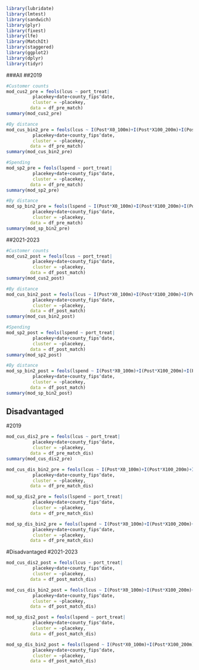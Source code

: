 ```r
library(lubridate)
library(lmtest)
library(sandwich)
library(plyr)
library(fixest)
library(lfe)
library(MatchIt)
library(staggered)
library(ggplot2)
library(dplyr)
library(tidyr)
```

###All
##2019
```r
#Customer counts
mod_cus2_pre = feols(lcus ~ port_treat|                
		  placekey+date+county_fips^date,
		  cluster = ~placekey, 
		 data = df_pre_match)
summary(mod_cus2_pre)

#By distance
mod_cus_bin2_pre = feols(lcus ~ I(Post*X0_100m)+I(Post*X100_200m)+I(Post*X200_300m)+I(Post*X300_400m)+I(Post*X400_500m)|                
		  placekey+date+county_fips^date,
		  cluster = ~placekey, 
		 data = df_pre_match)
summary(mod_cus_bin2_pre)

#Spending
mod_sp2_pre = feols(lspend ~ port_treat|                
		  placekey+date+county_fips^date,
		  cluster = ~placekey, 
		 data = df_pre_match)
summary(mod_sp2_pre)

#By distance
mod_sp_bin2_pre = feols(lspend ~ I(Post*X0_100m)+I(Post*X100_200m)+I(Post*X200_300m)+I(Post*X300_400m)+I(Post*X400_500m)|                
		  placekey+date+county_fips^date,
		  cluster = ~placekey, 
		 data = df_pre_match)
summary(mod_sp_bin2_pre)

```

##2021-2023
```r
#Customer counts
mod_cus2_post = feols(lcus ~ port_treat|                
		  placekey+date+county_fips^date,
		  cluster = ~placekey, 
		 data = df_post_match)
summary(mod_cus2_post)

#By distance
mod_cus_bin2_post = feols(lcus ~ I(Post*X0_100m)+I(Post*X100_200m)+I(Post*X200_300m)+I(Post*X300_400m)+I(Post*X400_500m)|                
		  placekey+date+county_fips^date,
		  cluster = ~placekey, 
		 data = df_post_match)
summary(mod_cus_bin2_post)

#Spending
mod_sp2_post = feols(lspend ~ port_treat|                
		  placekey+date+county_fips^date,
		  cluster = ~placekey, 
		 data = df_post_match)
summary(mod_sp2_post)

#By distance
mod_sp_bin2_post = feols(lspend ~ I(Post*X0_100m)+I(Post*X100_200m)+I(Post*X200_300m)+I(Post*X300_400m)+I(Post*X400_500m)|                
		  placekey+date+county_fips^date,
		  cluster = ~placekey, 
		 data = df_post_match)
summary(mod_sp_bin2_post)

```

## Disadvantaged
#2019
```r
mod_cus_dis2_pre = feols(lcus ~ port_treat|                
		  placekey+date+county_fips^date,
		  cluster = ~placekey, 
		 data = df_pre_match_dis)
summary(mod_cus_dis2_pre)

mod_cus_dis_bin2_pre = feols(lcus ~ I(Post*X0_100m)+I(Post*X100_200m)+I(Post*X200_300m)+I(Post*X300_400m)+I(Post*X400_500m)|                
		  placekey+date+county_fips^date,
		  cluster = ~placekey, 
		 data = df_pre_match_dis)

mod_sp_dis2_pre = feols(lspend ~ port_treat|                
		  placekey+date+county_fips^date,
		  cluster = ~placekey, 
		 data = df_pre_match_dis)

mod_sp_dis_bin2_pre = feols(lspend ~ I(Post*X0_100m)+I(Post*X100_200m)+I(Post*X200_300m)+I(Post*X300_400m)+I(Post*X400_500m)|                
		  placekey+date+county_fips^date,
		  cluster = ~placekey, 
		 data = df_pre_match_dis)
```

#Disadvantaged
#2021-2023
```r
mod_cus_dis2_post = feols(lcus ~ port_treat|                
		  placekey+date+county_fips^date,
		  cluster = ~placekey, 
		 data = df_post_match_dis)

mod_cus_dis_bin2_post = feols(lcus ~ I(Post*X0_100m)+I(Post*X100_200m)+I(Post*X200_300m)+I(Post*X300_400m)+I(Post*X400_500m)|                
		  placekey+date+county_fips^date,
		  cluster = ~placekey, 
		 data = df_post_match_dis)

mod_sp_dis2_post = feols(lspend ~ port_treat|                
		  placekey+date+county_fips^date,
		  cluster = ~placekey, 
		 data = df_post_match_dis)

mod_sp_dis_bin2_post = feols(lspend ~ I(Post*X0_100m)+I(Post*X100_200m)+I(Post*X200_300m)+I(Post*X300_400m)+I(Post*X400_500m)|
		  placekey+date+county_fips^date,
		  cluster = ~placekey, 
		 data = df_post_match_dis)
```


